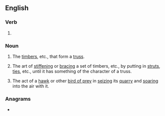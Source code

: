 ==English==

===Verb===
{{head|en|verb form}}

# {{present participle of|truss|lang=en|nocat=1}}

===Noun===
{{en-noun}}

# {{lb|en|architecture|engineering}} The [[timber]]s, etc., that form a [[truss]].
#: {{rfquotek|Weale}}
# The art of [[stiffen]]ing or [[brace|bracing]] a set of timbers, etc., by putting in [[strut]]s, [[tie]]s, etc., until it has something of the character of a truss.
# {{lb|en|obsolete}} The act of a [[hawk]] or other [[bird of prey]] in [[seize|seizing]] its [[quarry]] and [[soar]]ing into the air with it.

===Anagrams===
* {{anagrams|en|a=ginrsstu|rustings}}